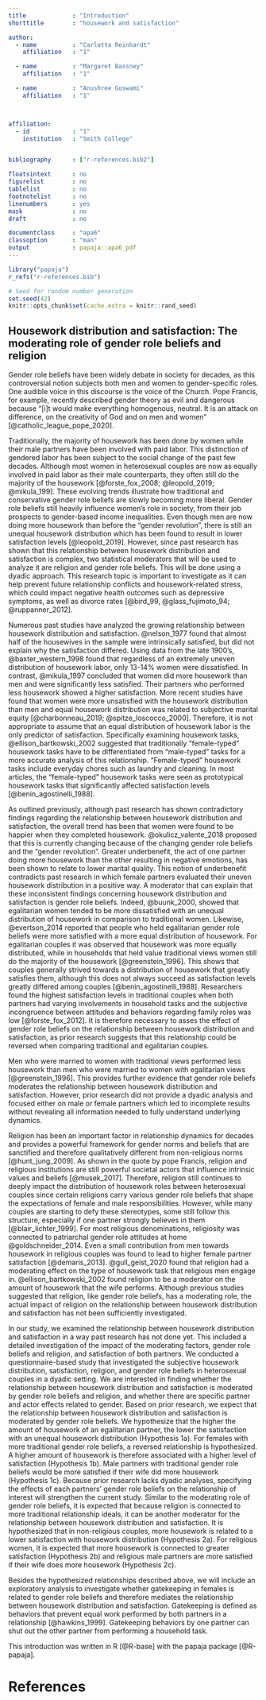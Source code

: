 ```yaml
---
title             : "Introduction"
shorttitle        : "housework and satisfaction"

author: 
  - name          : "Carlotta Reinhardt"
    affiliation   : "1"

  - name          : "Margaret Bassney"
    affiliation   : "1"

  - name          : "Anushree Goswami"
    affiliation   : "1"



affiliation:
  - id            : "1"
    institution   : "Smith College"


bibliography      : ["r-references.bib2"]

floatsintext      : no
figurelist        : no
tablelist         : no
footnotelist      : no
linenumbers       : yes
mask              : no
draft             : no

documentclass     : "apa6"
classoption       : "man"
output            : papaja::apa6_pdf
---
```


```r
library("papaja")
r_refs("r-references.bib")
```

```r
# Seed for random number generation
set.seed(42)
knitr::opts_chunk$set(cache.extra = knitr::rand_seed)
```

## Housework distribution and satisfaction: The moderating role of gender role beliefs and religion

Gender role beliefs have been widely debate in society for decades, as this controversial notion subjects both men and women to gender-specific roles. One audible voice in this discourse is the voice of the Church. Pope Francis, for example, recently described gender theory as evil and dangerous because “[i]t would make everything homogenous, neutral. It is an attack on difference, on the creativity of God and on men and women” [@catholic_league_pope_2020]. 

Traditionally, the majority of housework has been done by women while their male partners have been involved with paid labor. This distinction of gendered labor has been subject to the social change of the past few decades. Although most women in heterosexual couples are now as equally involved in paid labor as their male counterparts, they often still do the majority of the housework [@forste_fox_2008; @leopold_2019; @mikula_199]. These evolving trends illustrate how traditional and conservative gender role beliefs are slowly becoming more liberal. Gender role beliefs still heavily influence women's role in society, from their job prospects to gender-based income inequalities. Even though men are now doing more housework than before the “gender revolution”, there is still an unequal housework distribution which has been found to result in lower satisfaction levels [@leopold_2019]. However, since past research has shown that this relationship between housework distribution and satisfaction is complex, two statistical moderators that will be used to analyze it are religion and gender role beliefs. This will be done using a dyadic approach. This research topic is important to investigate as it can help prevent future relationship conflicts and housework-related stress, which could impact negative health outcomes such as depressive symptoms, as well as divorce rates [@bird_99, @glass_fujimoto_94; @ruppanner_2012].


Numerous past studies have analyzed the growing relationship between housework distribution and satisfaction. @nelson_1977 found that almost half of the housewives in the sample were intrinsically satisfied, but did not explain why the satisfaction differed. Using data from the late 1900's, @baxter_western_1998 found that regardless of an extremely uneven distribution of housework labor, only 13-14% women were dissatisfied. In contrast, @mikula_1997 concluded that women did more housework than men and were significantly less satisfied. Their partners who performed less housework showed a higher satisfaction. More recent studies have found that women were more unsatisfied with the housework distribution than men and equal housework distribution was related to subjective marital equity [@charbonneau_2019; @spitze_loscocco_2000]. Therefore, it is not appropriate to assume that an equal distribution of housework labor is the only predictor of satisfaction. Specifically examining housework tasks, @ellison_bartkowski_2002 suggested that traditionally “female-typed” housework tasks have to be differentiated from “male-typed” tasks for a more accurate analysis of this relationship. “Female-typed” housework tasks include everyday chores such as laundry and cleaning. In most articles, the “female-typed” housework tasks were seen as prototypical housework tasks that significantly affected satisfaction levels [@benin_agostinelli_1988].


As outlined previously, although past research has shown contradictory findings regarding the relationship between housework distribution and satisfaction, the overall trend has been that women were found to be happier when they completed housework. @okulicz_valente_2018 proposed that this is currently changing because of the changing gender role beliefs and the “gender revolution”. Greater underbenefit, the act of one partner doing more housework than the other resulting in negative emotions, has been shown to relate to lower marital quality. This notion of underbenefit contradicts past research in which female partners evaluated their uneven housework distribution in a positive way. A moderator that can explain that these inconsistent findings concerning housework distribution and satisfaction is gender role beliefs. Indeed, @buunk_2000, showed that egalitarian women tended to be more dissatisfied with an unequal distribution of housework in comparison to traditional women. Likewise, @evertson_2014 reported that people who held egalitarian gender role beliefs were more satisfied with a more equal distribution of housework. For egalitarian couples it was observed that housework was more equally distributed, while in households that held value traditional views women still do the majority of the housework [@greenstein_1996]. This shows that couples generally strived towards a distribution of housework that greatly satisfies them, although this does not always succeed as satisfaction levels greatly differed among couples [@benin_agostinelli_1988]. Researchers found the highest satisfaction levels in traditional couples when both partners had varying involvements in household tasks and the subjective incongruence between attitudes and behaviors regarding family roles was low [@forste_fox_2012]. It is therefore necessary to asses the effect of gender role beliefs on the relationship between housework distribution and satisfaction, as prior research suggests that this relationship could be reversed when comparing traditional and egalitarian couples.  

Men who were married to women with traditional views performed less housework than men who were married to women with egalitarian views [@greenstein_1996]. This provides further evidence that gender role beliefs moderates the relationship between housework distribution and satisfaction. However, prior research did not provide a dyadic analysis and focused either on male or female partners which led to incomplete results without revealing all information needed to fully understand underlying dynamics. 


Religion has been an important factor in relationship dynamics for decades and provides a powerful framework for gender norms and beliefs that are sanctified and therefore qualitatively different from non-religious norms [@hunt_jung_2009]. As shown in the quote by pope Francis, religion and religious institutions are still powerful societal actors that influence intrinsic values and beliefs [@musek_2017]. Therefore, religion still continues to deeply impact the distribution of housework roles between heterosexual couples since certain religions carry various gender role beliefs that shape the expectations of female and male responsibilities. However, while many couples are starting to defy these stereotypes, some still follow this structure, especially if one partner strongly believes in them [@blair_lichter_1999].
For most religious denominations, religiosity was connected to patriarchal gender role attitudes at home @goldschneider_2014. Even a small contribution from men towards housework in religious couples was found to lead to higher female partner satisfaction [@demaris_2013]. 
@gull_geist_2020 found that religion had a moderating effect on the type of housework task that religious men engage in. @ellison_bartkowski_2002 found religion to be a moderator on the amount of housework that the wife performs. Although previous studies suggested that religion, like gender role beliefs, has a moderating role, the actual impact of religion on the relationship between housework distribution and satisfaction has not been sufficiently investigated. 


In our study, we examined the relationship between housework distribution and satisfaction in a way past research has not done yet. This included a detailed investigation of the impact of the moderating factors, gender role beliefs and religion, and satisfaction of both partners. We conducted a questionnaire-based study that investigated the subjective housework distribution, satisfaction, religion, and gender role beliefs in heterosexual couples in a dyadic setting. We are interested in finding whether the relationship between housework distribution and satisfaction is moderated by gender role beliefs and religion, and whether there are specific partner and actor effects related to gender. Based on prior research, we expect that the relationship between housework distribution and satisfaction is moderated by gender role beliefs. We hypothesize that the higher the amount of housework of an egalitarian partner, the lower the satisfaction with an unequal housework distribution (Hypothesis 1a). For females with more traditional gender role beliefs, a reversed relationship is hypothesized. A higher amount of housework is therefore associated with a higher level of satisfaction (Hypothesis 1b). Male partners with traditional gender role beliefs would be more satisfied if their wife did more housework (Hypothesis 1c). Because prior research lacks dyadic analyses, specifying the effects of each partners’ gender role beliefs on the relationship of interest will strengthen the current study. Similar to the moderating role of gender role beliefs, it is expected that because religion is connected to more traditional relationship ideals, it can be another moderator for the relationship between housework distribution and satisfaction. It is hypothesized that in non-religious couples, more housework is related to a lower satisfaction with housework distribution (Hypothesis 2a). For religious women, it is expected that more housework is connected to greater satisfaction (Hypothesis 2b) and religious male partners are more satisfied if their wife does more housework (Hypothesis 2c). 

Besides the hypothesized relationships described above, we will include an exploratory analysis to investigate whether gatekeeping in females is related to gender role beliefs and therefore mediates the relationship between housework distribution and satisfaction. Gatekeeping is defined as behaviors that prevent equal work performed by both partners in a relationship [@hawkins_1999]. Gatekeeping behaviors by one partner can shut out the other partner from performing a household task. 

This introduction was written in R [@R-base] with the papaja package [@R-papaja].


\newpage

# References

::: {#refs custom-style="Bibliography"}
:::
